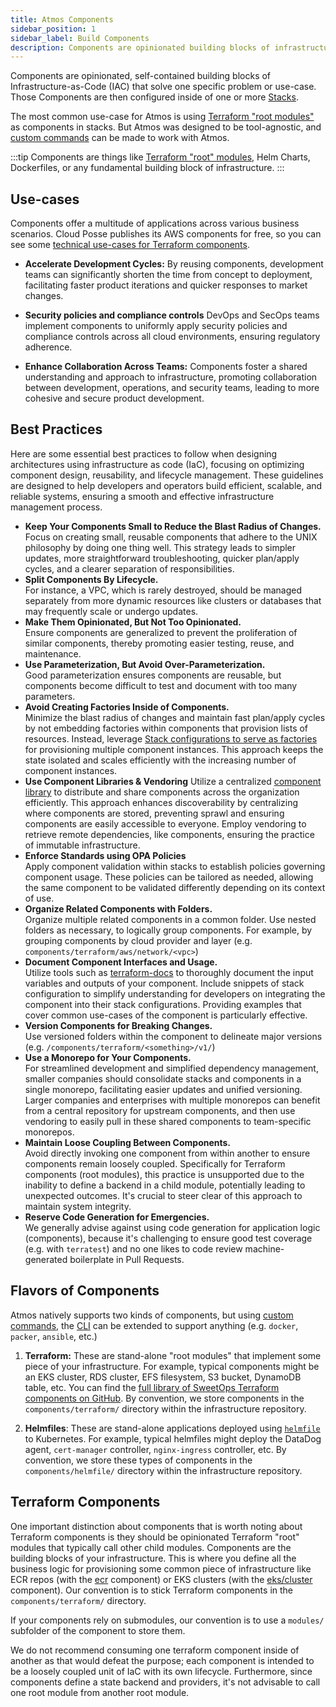 ```yaml
---
title: Atmos Components
sidebar_position: 1
sidebar_label: Build Components
description: Components are opinionated building blocks of infrastructure as code that solve one specific problem or use-case.
---
```


Components are opinionated, self-contained building blocks of Infrastructure-as-Code (IAC) that solve one specific problem or use-case. 
Those Components are then configured inside of one or more [Stacks](/core-concepts/stacks).

The most common use-case for Atmos is using [Terraform "root modules"](https://developer.hashicorp.com/terraform/language/modules#the-root-module) as components in stacks.
But Atmos was designed to be tool-agnostic, and [custom commands](/core-concepts/custom-commands) can be made to work with Atmos.

:::tip
Components are things like [Terraform "root" modules](https://developer.hashicorp.com/terraform/language/modules#the-root-module), Helm Charts, Dockerfiles, or any fundamental building block of infrastructure.
:::

## Use-cases

Components offer a multitude of applications across various business scenarios. Cloud Posse publishes its AWS components for free, so you can see
some [technical use-cases for Terraform components](https://docs.cloudposse.com/components/category/aws/).

- **Accelerate Development Cycles:** By reusing components, development teams can significantly shorten the time from concept to deployment, facilitating faster product iterations and quicker responses to market changes.

- **Security policies and compliance controls** DevOps and SecOps teams implement components to uniformly apply security policies and compliance controls across all cloud environments, ensuring regulatory adherence.

- **Enhance Collaboration Across Teams:** Components foster a shared understanding and approach to infrastructure, promoting collaboration between development, operations, and security teams, leading to more cohesive and secure product development.

## Best Practices

Here are some essential best practices to follow when designing architectures using infrastructure as code (IaC), focusing on optimizing
component design, reusability, and lifecycle management. These guidelines are designed to help developers and operators build efficient,
scalable, and reliable systems, ensuring a smooth and effective infrastructure management process.

- **Keep Your Components Small to Reduce the Blast Radius of Changes.** <br/>Focus on creating small, reusable components that adhere to the UNIX philosophy
  by doing one thing well. This strategy leads to simpler updates, more straightforward troubleshooting, quicker plan/apply cycles, and a
  clearer separation of responsibilities.
- **Split Components By Lifecycle.** <br/>For instance, a VPC, which is rarely destroyed, should be managed separately from more dynamic
  resources like clusters or databases that may frequently scale or undergo updates.
- **Make Them Opinionated, But Not Too Opinionated.** <br/> Ensure components are generalized to prevent the proliferation of similar components,
  thereby promoting easier testing, reuse, and maintenance.
- **Use Parameterization, But Avoid Over-Parameterization.** <br/> Good parameterization ensures components are reusable, but components become difficult to
  test and document with too many parameters.
- **Avoid Creating Factories Inside of Components.** <br/> Minimize the blast radius of changes and maintain fast plan/apply cycles by not embedding factories within components that provision lists of resources. Instead, leverage [Stack configurations to serve as factories](https://en.wikipedia.org/wiki/Factory_(object-oriented_programming)) for provisioning multiple component instances. This approach keeps the state isolated and scales efficiently with the increasing number of component instances.
- **Use Component Libraries & Vendoring** Utilize a centralized [component library](/core-concepts/components/library) to distribute and
  share components across the organization efficiently. This approach enhances discoverability by centralizing where components are stored, preventing sprawl and ensuring components are easily accessible to everyone. Employ vendoring to retrieve remote dependencies, like components, ensuring the practice of immutable infrastructure.
- **Enforce Standards using OPA Policies** <br/> Apply component validation within stacks to establish policies governing component usage. These policies can be tailored as needed, allowing the same component to be validated differently depending on its context of use.
- **Organize Related Components with Folders.** <br/> Organize multiple related components in a common folder. Use nested folders as necessary, to logically group components. For example, by grouping components by cloud provider and layer (e.g. `components/terraform/aws/network/<vpc>`)
- **Document Component Interfaces and Usage.** <br/> Utilize tools such as [terraform-docs](https://terraform-docs.io) to thoroughly document the input variables and outputs of your component. Include snippets of stack configuration to simplify understanding for developers on integrating the component into their stack configurations. Providing examples that cover common use-cases of the component is particularly effective.
- **Version Components for Breaking Changes.** <br/> Use versioned folders within the component to delineate major versions (e.g. `/components/terraform/<something>/v1/`)
- **Use a Monorepo for Your Components.** <br/> For streamlined development and simplified dependency management, smaller companies should consolidate stacks and components in a single monorepo, facilitating easier updates and unified versioning. Larger companies and enterprises with multiple monorepos can benefit from a central repository for upstream components, and then use vendoring to easily pull in these shared components to team-specific monorepos.
- **Maintain Loose Coupling Between Components.** <br/> Avoid directly invoking one component from within another to ensure components remain loosely coupled. Specifically for Terraform components (root modules), this practice is unsupported due to the inability to define a backend in a child module, potentially leading to unexpected outcomes. It's crucial to steer clear of this approach to maintain system integrity.
- **Reserve Code Generation for Emergencies.** <br/> We generally advise against using code generation for application logic (components), because it's challenging to ensure good test coverage (e.g. with `terratest`) and no one likes to code review machine-generated boilerplate in Pull Requests.


## Flavors of Components

Atmos natively supports two kinds of components, but using [custom commands](/core-concepts/custom-commands), the [CLI](/cli) can be extended to support anything (e.g. `docker`, `packer`, `ansible`, etc.)

1. **Terraform:** These are stand-alone "root modules" that implement some piece of your infrastructure. For example, typical components might be an
   EKS cluster, RDS cluster, EFS filesystem, S3 bucket, DynamoDB table, etc. You can find
   the [full library of SweetOps Terraform components on GitHub](https://github.com/cloudposse/terraform-aws-components). By convention, we store
   components in the `components/terraform/` directory within the infrastructure repository.

2. **Helmfiles**: These are stand-alone applications deployed using [`helmfile`](https://github.com/helmfile) to Kubernetes. For example, typical
   helmfiles might deploy the DataDog agent, `cert-manager` controller, `nginx-ingress` controller, etc. By convention, we store these types of components in the `components/helmfile/` directory within the infrastructure repository.

## Terraform Components

One important distinction about components that is worth noting about Terraform components is they should be opinionated Terraform "root" modules that typically call other child modules. Components are the building blocks of your infrastructure. This is where you define all the business logic for provisioning some common piece of infrastructure like ECR repos (with the [ecr](https://github.com/cloudposse/terraform-aws-components/tree/master/modules/ecr) component) or EKS clusters (with the [eks/cluster](https://github.com/cloudposse/terraform-aws-components/tree/master/modules/eks/cluster) component). Our convention is to stick Terraform components in the `components/terraform/` directory.

If your components rely on submodules, our convention is to use a `modules/` subfolder of the component to store them.

We do not recommend consuming one terraform component inside of another as that would defeat the purpose; each component is intended to be
a loosely coupled unit of IaC with its own lifecycle. Furthermore, since components define a state backend and providers, it's not advisable to call one root module from another root module.
